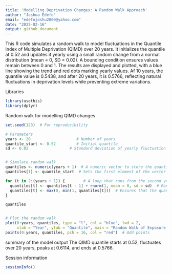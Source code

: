---
title: 'Modelling Deprivation Changes: A Random Walk Approach'
author: "Joshua Edefo"
email: "edefojoshu2000@yahoo.com"
date: "2025-02-16"
output: github_document
---
This R code simulates a random walk to model fluctuations in the Quantile Index of Multiple Deprivation (QIMD) over 20 years. It initializes the quantile at 0.52 and updates it yearly using a small random change from a normal distribution (mean = 0, SD = 0.02). A bounding condition ensures values remain between 0 and 1. The results are displayed and plotted, with a blue line showing the trend and red dots marking yearly values. Af 10 years, the quantile value is 0.5438, and after 20 years, it is 0.5766, reflecting natural fluctuations in deprivation levels while preventing extreme variations.

Libraries
```{r b, message=FALSE}
library(usethis)
library(dplyr)
```

Random walk for modelling QIMD changes

```{r c}
set.seed(123)  # For reproducibility

# Parameters
years <- 20                    # Number of years
quantile_start <- 0.52         # Initial quantile
sd <- 0.02                  # Standard deviation of yearly fluctuation


# Simulate random walk
quantiles <- numeric(years + 1)  # A numeric vector to store the quantile values for each year. It has years + 1 elements to include the initial value.
quantiles[1] <- quantile_start  # Sets the first element of the vector to the initial quantile value.

for (t in 2:(years + 1)) {        # A loop that runs from the second year to the last year.
  quantiles[t] <- quantiles[t - 1] + rnorm(1, mean = 0, sd = sd)  # Random step i.e., adds a random step to the previous year's quantile.
  quantiles[t] <- max(0, min(1, quantiles[t]))  # Ensures that the quantile values stay within the range [0, 1]
}

quantiles


# Plot the random walk
plot(0:years, quantiles, type = "l", col = "blue", lwd = 2, 
     xlab = "Year", ylab = "Quantile", main = "Random Walk of Exposure Quantile")
points(0:years, quantiles, pch = 16, col = "red")  # Add points


```
summary of the model output
The QIMD quantile starts at 0.52, fluctuates over 20 years, peaks at 0.6114, and ends at 0.5766.

Session information
```{r d}
sessionInfo()
```

